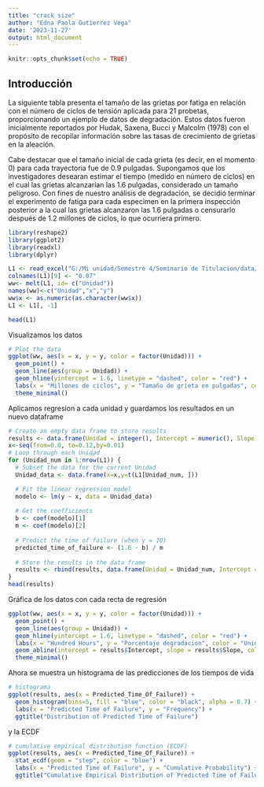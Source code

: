---
title: "crack size"
author: "Edna Paola Gutierrez Vega"
date: '2023-11-27'
output: html_document
---

```{r setup, include=FALSE}
knitr::opts_chunk$set(echo = TRUE)
```

## Introducción

La siguiente tabla presenta el tamaño de las grietas por fatiga en relación con el número de ciclos de tensión aplicada para 21 probetas, proporcionando un ejemplo de datos de degradación. Estos datos fueron inicialmente reportados por Hudak, Saxena, Bucci y Malcolm (1978) con el propósito de recopilar información sobre las tasas de crecimiento de grietas en la aleación.

Cabe destacar que el tamaño inicial de cada grieta (es decir, en el momento 0) para cada trayectoria fue de 0.9 pulgadas. Supongamos que los investigadores desearan estimar el tiempo (medido en número de ciclos) en el cual las grietas alcanzarían las 1.6 pulgadas, considerado un tamaño peligroso. Con fines de nuestro análisis de degradación, se decidió terminar el experimento de fatiga para cada especimen en la primera inspección posterior a la cual las grietas alcanzaron las 1.6 pulgadas o censurarlo después de 1.2 millones de ciclos, lo que ocurriera primero.

```{r paquetes, include=FALSE}
library(reshape2)
library(ggplot2)
library(readxl)
library(dplyr)

L1 <- read_excel("G:/Mi unidad/Semestre 4/Seminario de Titulacion/data/fatigue crack size example/TableC14.xlsx")
colnames(L1)[9] <- "0.07"
ww<- melt(L1, id= c("Unidad")) 
names(ww)<-c("Unidad","x","y")
ww$x <- as.numeric(as.character(ww$x))
L1 <- L1[, -1]
```

```{r datos, echo=FALSE, message=FALSE, warning=FALSE}
head(L1)
```

Visualizamos los datos

```{r graph_datos, message=FALSE, warning=FALSE}
# Plot the data
ggplot(ww, aes(x = x, y = y, color = factor(Unidad))) +
  geom_point() +
  geom_line(aes(group = Unidad)) +
  geom_hline(yintercept = 1.6, linetype = "dashed", color = "red") +
  labs(x = "Millones de ciclos", y = "Tamaño de grieta en pulgadas", color = "Unidad") +
  theme_minimal()
```

Aplicamos regresion a cada unidad y guardamos los resultados en un nuevo dataframe

```{r regresion, echo=FALSE}
# Create an empty data frame to store results
results <- data.frame(Unidad = integer(), Intercept = numeric(), Slope = numeric(), Predicted_Time_Of_Failure = numeric())
x<-seq(from=0.0, to=0.12,by=0.01)
# Loop through each Unidad
for (Unidad_num in 1:nrow(L1)) {
  # Subset the data for the current Unidad
  Unidad_data <- data.frame(x=x,y=t(L1[Unidad_num, ]))

  # Fit the linear regression model
  modelo <- lm(y ~ x, data = Unidad_data)
  
  # Get the coefficients
  b <- coef(modelo)[1]
  m <- coef(modelo)[2]
  
  # Predict the time of failure (when y = 10)
  predicted_time_of_failure <- (1.6 - b) / m
  
  # Store the results in the data frame
  results <- rbind(results, data.frame(Unidad = Unidad_num, Intercept = b, Slope = m, Predicted_Time_Of_Failure = predicted_time_of_failure))
}
head(results)
```

Gráfica de los datos con cada recta de regresión

```{r rectas, message=FALSE, warning=FALSE}
ggplot(ww, aes(x = x, y = y, color = factor(Unidad))) +
  geom_point() +
  geom_line(aes(group = Unidad)) +
  geom_hline(yintercept = 1.6, linetype = "dashed", color = "red") +
  labs(x = "Hundred Hours", y = "Porcentaje degradacion", color = "Unidad") +
  geom_abline(intercept = results$Intercept, slope = results$Slope, color = "black", show.legend = FALSE) + xlim(0, 0.25)+
  theme_minimal()
```

Ahora se muestra un histograma de las predicciones de los tiempos de vida

```{r histograma, message=FALSE, warning=FALSE}
# histograma
ggplot(results, aes(x = Predicted_Time_Of_Failure)) +
  geom_histogram(bins=5, fill = "blue", color = "black", alpha = 0.7) +
  labs(x = "Predicted Time of Failure", y = "Frequency") +
  ggtitle("Distribution of Predicted Time of Failure")
```

y la ECDF

```{r ECDF}
# cumulative empirical distribution function (ECDF)
ggplot(results, aes(x = Predicted_Time_Of_Failure)) +
  stat_ecdf(geom = "step", color = "blue") +
  labs(x = "Predicted Time of Failure", y = "Cumulative Probability") +
  ggtitle("Cumulative Empirical Distribution of Predicted Time of Failure")

```
